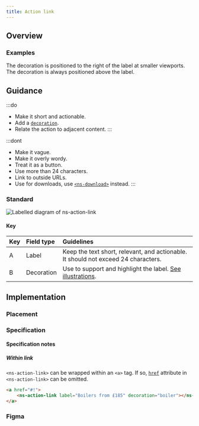 ```yaml
---
title: Action link
---
```





## Overview

<CompDetails name={componentName} />

### Examples

<Tabs>
  <TabItem label="Standard">
  The decoration is positioned to the right of the label at smaller viewports.
    <ExampleViewer type="standard" />
  </TabItem>
  <TabItem label="Stacked">
  The decoration is always positioned above the label.  
    <ExampleViewer type="stacked" />
  </TabItem>
</Tabs>

## Guidance

:::do
- Make it short and actionable.
- Add a [`decoration`](#specification-attribute-decoration).
- Relate the action to adjacent content.
:::

:::dont
- Make it vague.
- Make it overly wordy.
- Treat it as a button.
- Use more than 24 characters.
- Link to outside URLs.
- Use for downloads, use [`<ns-download>`](/components/ns-download) instead.
:::

### Standard

![Labelled diagram of ns-action-link](@assets/components/ns-action-link/guidance.webp)

#### Key

| Key | Field type | Guidelines |
| :--- | :--- | :--- |
| <span class="marker">A</span> | Label | Keep the text short, relevant, and actionable. It should not exceed 24 characters. |
| <span class="marker">B</span> | Decoration | Use to support and highlight the label. [See illustrations](/guidelines/assets/#illustrations). |

## Implementation

### Placement

<Placement name={componentName} />

### Specification

<Specification name={componentName} />

#### Specification notes

##### Within link
`<ns-action-link>` can be wrapped within an `<a>` tag. If so, [`href`](#specification-attribute-href) attribute in `<ns-action-link>` can be omitted.

```html
<a href="#!">
    <ns-action-link label="Boilers from £185" decoration="boiler"></ns-action-link>
</a>
```

### Figma

<Figma name={componentName} />
